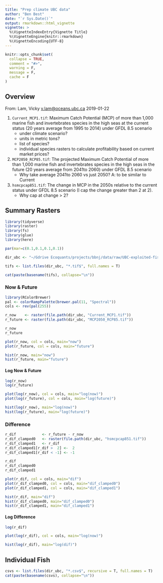 ```yaml
---
title: "Prep climate UBC data"
author: "Ben Best"
date: "`r Sys.Date()`"
output: rmarkdown::html_vignette
vignette: >
  %\VignetteIndexEntry{Vignette Title}
  %\VignetteEngine{knitr::rmarkdown}
  %\VignetteEncoding{UTF-8}
---
```


```r
knitr::opts_chunk$set(
  collapse = TRUE,
  comment = "#>",
  warning = F,
  message = F,
  cache = F
)
```

## Overview

From: Lam, Vicky <v.lam@oceans.ubc.ca> 2019-01-22

1. `Current_MCP1.tif`: Maximum Catch Potential  (MCP) of more than 1,000 marine
fish and invertebrates species in the high seas at the current status (20
years average from 1995 to 2014) under GFDL 8.5 scenario
    - under climate scenario?
    - units in metric tons?
    - list of species?
    - individual species rasters to calculate profitability based on current market prices?

1. `MCP2050_RCP85.tif`: The projected Maximum Catch Potential of more than 1,000
marine fish and invertebrates species in the high seas in the future (20 years
average from 2041to 2060) under GFDL 8.5 scenario
    - Why take average 2041to 2060 vs just 2050? A: to be similar to Current

1. `hsmcpcap851.tif`: The change in MCP in the 2050s relative to the current
status under GFDL 8.5 scenario (I cap the change greater than 2 at 2).
    - Why cap at change > 2?

## Summary Rasters

```r
library(tidyverse)
library(raster)
library(fs)
library(glue)
library(here)

par(mar=c(0.1,0.1,0.1,0.1))

dir_ubc <- "~/Gdrive Ecoquants/projects/bbnj/data/raw/UBC-exploited-fish-projections"

tifs <- list.files(dir_ubc, "*.tif$", full.names = T)

cat(paste(basename(tifs), collapse="\n"))
```

### Now & Future

```r
library(RColorBrewer)
pal <- colorRampPalette(brewer.pal(11, "Spectral"))
cols <- rev(pal(255))

r_now    <- raster(file.path(dir_ubc, "Current_MCP1.tif"))
r_future <- raster(file.path(dir_ubc, "MCP2050_RCP85.tif"))

r_now
r_future

plot(r_now, col = cols, main="now")
plot(r_future, col = cols, main="future")

hist(r_now, main="now")
hist(r_future, main="future")
```

#### Log Now & Future

```r
log(r_now)
log(r_future)

plot(log(r_now), col = cols, main="log(now)")
plot(log(r_future), col = cols, main="log(future)")

hist(log(r_now), main="log(now)")
hist(log(r_future), main="log(future)")
```

### Difference

```r
r_dif            <- r_future - r_now
r_dif_clamped0   <- raster(file.path(dir_ubc, "hsmcpcap851.tif"))
r_dif_clamped1   <- r_dif
r_dif_clamped1[r_dif >  2] <-  2
r_dif_clamped1[r_dif < -1] <- -1

r_dif
r_dif_clamped0
r_dif_clamped1

plot(r_dif, col = cols, main="dif")
plot(r_dif_clamped0, col = cols, main="dif_clamped0")
plot(r_dif_clamped1, col = cols, main="dif_clamped1")

hist(r_dif, main="dif")
hist(r_dif_clamped0, main="dif_clamped0")
hist(r_dif_clamped1, main="dif_clamped1")
```

#### Log Difference

```r
log(r_dif)

plot(log(r_dif), col = cols, main="log(now)")

hist(log(r_dif), main="log(dif)")
```

## Individual Fish

```r
csvs <- list.files(dir_ubc, "*.csv$", recursive = T, full.names = T)
cat(paste(basename(csvs), collapse="\n"))
```

